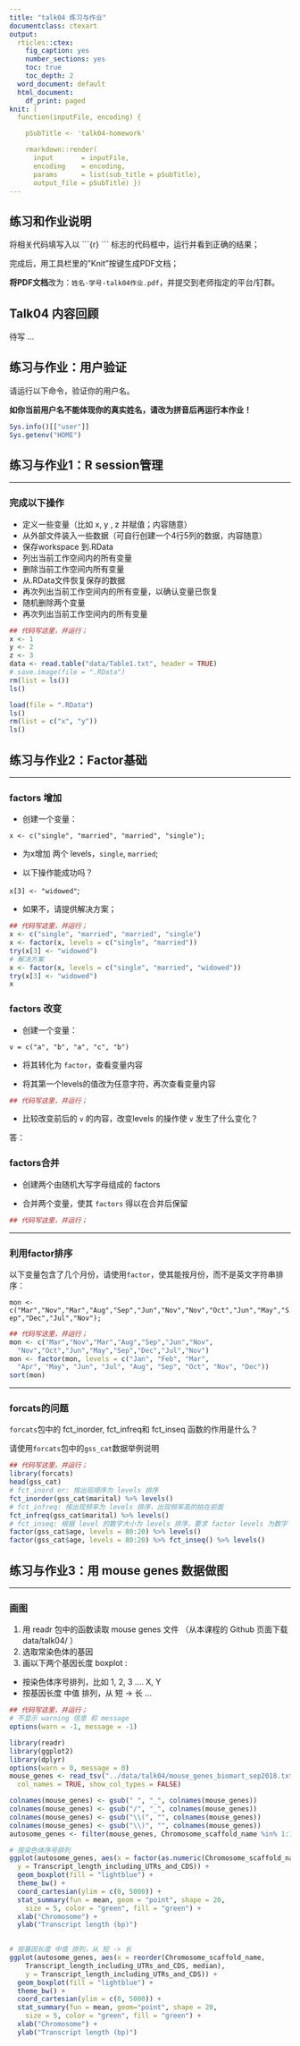```yaml
---
title: "talk04 练习与作业"
documentclass: ctexart
output:
  rticles::ctex:
    fig_caption: yes
    number_sections: yes
    toc: true
    toc_depth: 2
  word_document: default
  html_document:
    df_print: paged
knit: (
  function(inputFile, encoding) { 

    pSubTitle <- 'talk04-homework'

    rmarkdown::render( 
      input       = inputFile, 
      encoding    = encoding, 
      params      = list(sub_title = pSubTitle),      
      output_file = pSubTitle) })
---
```


## 练习和作业说明

将相关代码填写入以 \`\`\`{r} \`\`\` 标志的代码框中，运行并看到正确的结果；

完成后，用工具栏里的"Knit"按键生成PDF文档；

**将PDF文档**改为：`姓名-学号-talk04作业.pdf`，并提交到老师指定的平台/钉群。

## Talk04 内容回顾

待写 ...

## 练习与作业：用户验证

请运行以下命令，验证你的用户名。

**如你当前用户名不能体现你的真实姓名，请改为拼音后再运行本作业！**

```r
Sys.info()[["user"]]
Sys.getenv("HOME")
```

## 练习与作业1：R session管理

------------------------------------------------------------------------

### **完成以下操作**

-   定义一些变量（比如 x, y , z 并赋值；内容随意）
-   从外部文件装入一些数据（可自行创建一个4行5列的数据，内容随意）
-   保存workspace 到.RData
-   列出当前工作空间内的所有变量
-   删除当前工作空间内所有变量
-   从.RData文件恢复保存的数据
-   再次列出当前工作空间内的所有变量，以确认变量已恢复
-   随机删除两个变量
-   再次列出当前工作空间内的所有变量

```r
## 代码写这里，并运行；
x <- 1
y <- 2
z <- 3
data <- read.table("data/Table1.txt", header = TRUE)
# save.image(file = ".RData")
rm(list = ls())
ls()

load(file = ".RData")
ls()
rm(list = c("x", "y"))
ls()
```

## 练习与作业2：Factor基础

------------------------------------------------------------------------

###   **factors 增加**


-   创建一个变量：

`x <- c("single", "married", "married", "single");`

-   为x增加 两个 levels，`single`, `married`;

-   以下操作能成功吗？

`x[3] <- "widowed"`;

-   如果不，请提供解决方案；

```r
## 代码写这里，并运行；
x <- c("single", "married", "married", "single")
x <- factor(x, levels = c("single", "married"))
try(x[3] <- "widowed")
# 解决方案
x <- factor(x, levels = c("single", "married", "widowed"))
try(x[3] <- "widowed")
x
```

### **factors 改变**

* 创建一个变量：

`v = c("a", "b", "a", "c", "b")`

* 将其转化为 `factor`，查看变量内容

* 将其第一个levels的值改为任意字符，再次查看变量内容

```r
## 代码写这里，并运行；

```

* 比较改变前后的 `v` 的内容，改变levels 的操作使 `v` 发生了什么变化？

答：

### **factors合并**

* 创建两个由随机大写字母组成的 factors 

* 合并两个变量，使其 `factors` 得以在合并后保留

```r
## 代码写这里，并运行；

```

------------------------------------------------------------------------

### **利用factor排序**

以下变量包含了几个月份，请使用`factor`，使其能按月份，而不是英文字符串排序：

`mon <- c("Mar","Nov","Mar","Aug","Sep","Jun","Nov","Nov","Oct","Jun","May","Sep","Dec","Jul","Nov");`

```r
## 代码写这里，并运行；
mon <- c("Mar","Nov","Mar","Aug","Sep","Jun","Nov",
  "Nov","Oct","Jun","May","Sep","Dec","Jul","Nov")
mon <- factor(mon, levels = c("Jan", "Feb", "Mar",
  "Apr", "May", "Jun", "Jul", "Aug", "Sep", "Oct", "Nov", "Dec"))
sort(mon)
```

------------------------------------------------------------------------

### **forcats的问题**

`forcats`包中的 fct_inorder, fct_infreq和 fct_inseq 函数的作用是什么？

请使用`forcats`包中的`gss_cat`数据举例说明

```r
## 代码写这里，并运行；
library(forcats)
head(gss_cat)
# fct_inord er: 按出现顺序为 levels 排序
fct_inorder(gss_cat$marital) %>% levels()
# fct_infreq: 按出现频率为 levels 排序，出现频率高的拍在前面
fct_infreq(gss_cat$marital) %>% levels()
# fct_inseq: 根据 level 的数字大小为 levels 排序，要求 factor levels 为数字
factor(gss_cat$age, levels = 80:20) %>% levels()
factor(gss_cat$age, levels = 80:20) %>% fct_inseq() %>% levels()
```

## 练习与作业3：用 mouse genes 数据做图

------------------------------------------------------------------------

### **画图**

1.  用 readr 包中的函数读取 mouse genes 文件 （从本课程的 Github 页面下载 data/talk04/ ）
2.  选取常染色体的基因
3.  画以下两个基因长度 boxplot :

-   按染色体序号排列，比如 1, 2, 3 .... X, Y
-   按基因长度 中值 排列，从 短 -\> 长 ...

```r
## 代码写这里，并运行；
# 不显示 warning 信息 和 message
options(warn = -1, message = -1)

library(readr)
library(ggplot2)
library(dplyr)
options(warn = 0, message = 0)
mouse_genes <- read_tsv("../data/talk04/mouse_genes_biomart_sep2018.txt",
  col_names = TRUE, show_col_types = FALSE)

colnames(mouse_genes) <- gsub(" ", "_", colnames(mouse_genes))
colnames(mouse_genes) <- gsub("/", "_", colnames(mouse_genes))
colnames(mouse_genes) <- gsub("\\(", "", colnames(mouse_genes))
colnames(mouse_genes) <- gsub("\\)", "", colnames(mouse_genes))
autosome_genes <- filter(mouse_genes, Chromosome_scaffold_name %in% 1:19)

# 按染色体序号排列
ggplot(autosome_genes, aes(x = factor(as.numeric(Chromosome_scaffold_name)),
  y = Transcript_length_including_UTRs_and_CDS)) +
  geom_boxplot(fill = "lightblue") +
  theme_bw() +
  coord_cartesian(ylim = c(0, 5000)) +
  stat_summary(fun = mean, geom = "point", shape = 20,
    size = 5, color = "green", fill = "green") +
  xlab("Chromosome") +
  ylab("Transcript length (bp)")
  

# 按基因长度 中值 排列，从 短 -> 长
ggplot(autosome_genes, aes(x = reorder(Chromosome_scaffold_name,
    Transcript_length_including_UTRs_and_CDS, median),
    y = Transcript_length_including_UTRs_and_CDS)) +
  geom_boxplot(fill = "lightblue") +
  theme_bw() +
  coord_cartesian(ylim = c(0, 5000)) +
  stat_summary(fun = mean, geom="point", shape = 20,
    size = 5, color = "green", fill = "green") +
  xlab("Chromosome") +
  ylab("Transcript length (bp)")
```

